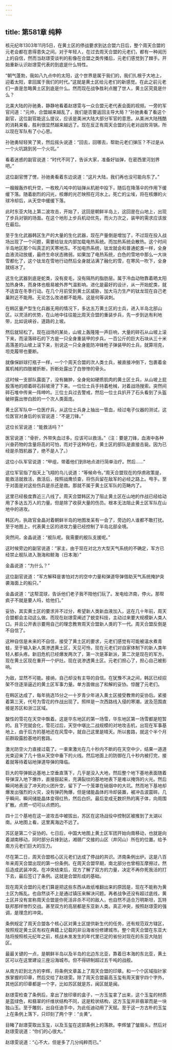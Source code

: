 ```yaml
---
---
---
```

title: 第581章 纯粹
---



核元纪年1303年11月5日，在黄土区的停战要求到达合盟六日后，整个周天合盟的元老会都在患得患失之间。对于年轻人，在过去周天合盟的元老们，都有一种阅历上的自信，然而当赵璟雯谈判的影像在合盟之类传播后，元老们感觉到了棘手。开始重新认识赵璟雯代表的到底是什么特性。

“朝气蓬勃，我如八九点中的太阳，这个世界是属于我们的，我们扎根于大地上，迎着太阳，拿回属于我们的时代。”这就是黄土区给元老们的新感觉。在此之前元老们一直是忽略黄土区到底是什么。然而现在战争胜利点醒了世人，黄土区究竟是什么？

北美大陆的孙驰勇，静静地看着赵璟雯与一众合盟元老代表会面的视频。一旁的军官问道：“元帅，合盟越来越乱了，我们是否要返回主导大局？”孙驰勇看了看这个副官，这位副官能这么提议，应该是美洲大陆大部分军官的意思。从美洲大陆残酷的消耗来看，胜利很显然越来越远了。现在反正有周天合盟的元老对战败背锅，所以现在军队有了小心思。

孙驰勇轻轻笑了笑，然后摇头说道：“回去，回哪去，帮助元老们弹压？不过是从一个火坑跳到另一个火坑。”

看着迷惑的副官说道：“时代不同了，告诉大家，准备好钴弹，在密西里河划界吧。”

这位副官愣了愣，孙驰勇看着东边说道：“这片大陆，我们再也没可能向东了。”

一艘艘轰炸机升空，一枚枚八吨中的钴弹从机舱中投下，随后在降落伞的作用下缓缓下落。随着剧烈的闪光，核爆的光芒映照在河水上。死亡的尘埃，将在核爆的火球冷却后，从天空中缓缓下落。

此时东亚大陆上第二波攻击，开始了，这回是朝鲜半岛上，这回是在山地上，出现了步兵对钢的场面。在这个地形上步兵机动优先，而火力次之，装甲的需求应该放在最后。

至于生化武器韩区生产的大量的生化武器，现在产量倒是增加了，不过现在投入战场出现了一个问题，需要给钛龙内部加载电热系统。而加热系统会散热。这个时间半岛地区那个叫真正的天寒地冻。不加电热系统，钛龙就会和普通蛇类一样，全身血液流动放缓，最终生命状态微弱。如果加了电热系统，白色的雪地中那么一大块雪都化了，这个钛龙在雪地行动然后全身就沾满了融化的雪，在寒风一吹下，全身就结冰了。

这生化武器到底是蛇类，没有皮毛，没有隔热的脂肪层。属于冷血动物靠着晒太阳加热身体，而身体也极易被外界气温影响。进化是最好的设计，从一开始蛇类，就不适宜在冬季行动。在几个月前受到黄土区威胁，加大马力生产的钛龙现在自己老巢附近不能用。无论怎么改进都不能用。这是何等讽刺。

在韩区量产型生化兵器无用的情况下，多达五万黄土区的士兵，进入半岛北部山区。以灵活的优势，在山地中往往能比周天合盟的重装步兵，先一步到达有利地带，比如说峡谷，道路的上坡。

然后就轻松了。现在战场的某处，山坡上轰隆隆一声巨响，大量的碎石从山坡上滚下来，而滚落碎石的下方是一只全身重装甲的步兵，一百公斤的巨大石块从三十米高落差的山坡上滚下来，别说这一只全身能防冲锋枪子弹装甲的士兵，就算坦克，坦克履带也要断。

就像保龄球打瓶子一样，一个个周天合盟的次人类士兵，被直接冲倒下，包裹着金属机械的四肢被折断，折断处露出了白惨惨的骨头。

这时候一支部队露面了，没有臃肿，全身宛如硬质肌肉的黄土区士兵，从山坡上屁股落地的顺着碎石斜坡滑了下来。一位位士兵手持着枪械，对着战场搜索。突然间碎石堆中传来一阵呻吟。三位士兵过去警戒，然后一位士兵扒开了石头看到了头盔破碎露出惨白脸的一个次人类面庞。

黄土区军队中一位医疗兵，从这位士兵身上抽出一管血，经过电子仪器的测试，这位医官对身后的长官说道：“不是刀锋。”

这位长官说道：“能救活吗？”

医官说道：“骨折，外带失血过多。应该可以救活。”（注：要是刀锋，血液中各种兴奋药物的含量将高的可怕，而对于这种存在，黄土区的部队是直接击毙。因为已经是杀戮机器了，绝不是人了。）

这位小队军官说道：“甲组，带着他们到B地点进行简单治疗。然后……”

这位军官指了指天上飞翔的鸟儿说道：“等候命令。”周天合盟现在的俘虏政策是，能救活就救活，救活后，按照战鹰侦查，将伤兵留在敌军的必经之路上。甩手。至于对面是对这些伤兵是杀还是救。那就不属于黄土区军队的范畴内了。

这里已经极度靠近三八线了。周天合盟韩区为了阻止黄土区在山地的作战已经给动用了多达五万人的力量。但是除了收获大量的伤员。根本无法阻止黄土区军队在山地中的进攻。

韩区内，执政官金晶对着朝鲜半岛的地图发呆有一会了，旁边的人谁都不敢打扰。至于地图上，代表黄土区的进攻力量已经控制了半岛北部全境。

突然间，金晶说道：“舰队呢。我需要的舰队支援呢。”

这时候旁边的副官说道：“家主，由于现在对北方大型天气系统的不确定，军方已经禁止舰队进入渤海和鲸海（日本海）”

金晶说道：“为什么？”

这位副官说道：“军方解释是害怕对方的空中力量和弹道导弹借助天气系统掩护突袭海面上的船只。”

金晶说道：“这帮混球，告诉他们老子我不陪他们玩了。发电给济南，停火。那帮疯子不就是要人吗，给他们。”

妥协，其实黄土区的要求并不过分，希望新人类新血液加入，这在几十年前，周天合盟都会主动这么做。而现在赵璟雯阐述了蜕变科技，主动过来要大规模新人类人口。并且公开表示要用自己的理念教育周天合盟新人类的下一代。周天合盟反倒是不自信了。

这种自信是未来的不自信，接受了黄土区的要求，元老们感觉有可能被温水煮青蛙，至于输入新人类渗透黄土区，天见可怜，现在元老们对自家体制下的新人类年轻人都头疼。新旧危机已经爆发两次了，第一次是革新派，第二次是现在的军方。现在黄土区现在重开一个炉灶。现在说渗透黄土区。元老们担心了，担心自己被影响。

为敌，显然不可能。接纳，自己却没有主导的自信。在犹豫不决之间，韩区已经招架不住逐渐逼近的黄土区军事力量。单方面做出了和解的妥协。惊醒了元老们。

在韩区达成了，每年挑选15分之一十岁青少年进入黄土区接受教育的妥协后。紧接着第三天，代号为雪花的作战出现了。照样是一次西路线入侵的寒潮，波及范围直接是苏区和浙江区域。

酸性的雪花在天空中飘着。这是华东地区的第一场雪，华东地区第一场雪都是短暂的。且下完就会化，雪花过后，天空中堪比二战规模的对地攻击机，出现在军事基地上，由于后方的基地还在风雪中，就自己这里是晴天。所以套路，就这个半个月前群殴露脸基地的套路。

激光防空火力直接过载了。一束束激光在几十秒内不断的在天空中少，结果一道道光束迎来了几十倍从天空中垂下的火线。然后地面上的防御在几十秒内被打完，接着就等待着钻地弹道导弹的降临。

巨大的导弹抵达基地上空垂直落下，几乎是没入大地，然后整个地下基地表面随着导弹深入地下爆炸，直接鼓起来，充满裂纹的基地地表下是难以掩饰的火光。然后瞬间地表没了冲天的火团升空，留下了一个笼罩在硝烟中的大坑。然而地下基地却爆发出强烈的火灾，没有弹药殉爆，但是储能晶体的冷却装置，被冲击波震碎。几乎瞬间，瞬间储能晶体变得红热，然后白炽。最后变成无数炽热的离子体，向周围扩散。点燃一切可以点燃的。

四十三个基地在这一波攻击中被拔出，苏区在这场战役中控制区被推到了太湖以南。从地图上看，这里离海边不远了。

苏区是第二个妥协的。七日后，中国大地图上黄土区军团开始向南移动，也就是向着湖南移动，同时部分兵锋到达，湘赣广交接的山区（井冈山）所在的位置。给予南方元老们巨大的压力。

尽在第二日，周天合盟核心区元老们达成了停战的共识。济南条例出炉。这是八百年来周天合盟出现的第一份条例。在周天合盟早期，南北部分也曾相互摩擦过，然后造成武装冲突。在冲突结束后，双方了解了双方的力量，决定不再你死我活的打下去，最后签订了条例。这就是合盟形成的基础。

现在周天合盟的元老们算是把这些东西从故纸堆翻出来的原因是，现在不能称为黄土区为叛乱。也自然谈不上是通过镇压来解决问题。再者战争还没有超过底线，黄土区并没有宣称周天合盟是你死活非杀不可的敌人，也自然不适合万明斯坦，瓦特联邦那样惨烈交战。甚至双方的高层都是东亚新人类。真正冲突，按照赵璟雯的强调，是理念的冲突。

条例规定了周天合盟各个核心区对黄土区提供新生代的任务，还有规范双方辖区，按照规定黄土区有权在典籍上记载的非沿海省份修建城市。整个周天合盟在东亚大陆将按照核元纪年之前，核战未发发生的年代里已定的省份对现在的东亚大陆划区。

最最关键的一点，是朝鲜半岛以及半岛的北边东北亚，靠着日本海的东北亚，黄土区可以在这里建设三座沿海城市。但不得研制超过五千吨的战舰。

从南方赶到北方的李辉，将条例文章盖上了周天合盟的印章。和一个个区域指针家族掌握的印章，然后交给了赵璟雯。除了周天合盟最高玉玺有周天寰宇四个字外，其他区的印章都是一个字，比如苏区就是苏，闽区就是闽。

赵璟雯检查了条例后，拿出了放印章的盒子，一方玉玺拿了出来，这个玉玺的材质是蓝绿色，和翡翠的纤维状结构不同，这是粒状结构，这方玉玺并非翡翠而是一块独山玉。至于雕刻，出自任迪手中，为此任迪动用了天赋。至于这一方古朴的玉玺上在条例上落下，只印刻了两个字：“炎黄”。

目睹了赵璟雯取出玉玺，以及玉玺在这部条例上的落款。李辉皱了皱眉头。然后对赵璟雯说道：“你们的心很大。”

赵璟雯说道：“心不大，但是多了几分纯粹而已。”